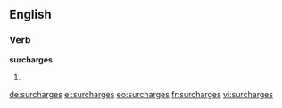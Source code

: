 ==English==

===Verb===
'''surcharges'''

# {{third-person singular of|surcharge}}

[[de:surcharges]]
[[el:surcharges]]
[[eo:surcharges]]
[[fr:surcharges]]
[[vi:surcharges]]